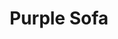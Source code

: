 ---
title: "Purple Sofa"
meta_title: "Purple Sofa craft"
description: "Craft de Purple Sofa"
rank: "s"
draft: false
name: "Purple Sofa"
recipe_img: "https://wiki.pokexgames.com/images/2/25/Purple_Sofa.png"
level: 105
craft_time: 14400
result: 1
value_npc: 1
ingredients:
  - name: "Drawing Clipboards"
    quantity: 15
    item_img: "https://wiki.pokexgames.com/images/3/36/Drawing_Clipboard.png"
    value_npc: 1
  - name: "Mount Horn"
    quantity: 1
    item_img: "https://wiki.pokexgames.com/images/3/34/Mount_Horn.png"
    value_npc: 1
  - name: "Corrupted Magnet"
    quantity: 11
    item_img: "https://wiki.pokexgames.com/images/0/09/Corrupted-Magnet.gif"
    value_npc: 1
  - name: "Corrupted Dragon Tooth"
    quantity: 10
    item_img: "https://wiki.pokexgames.com/images/5/52/Corrupted-Dragon-Tooth.gif"
    value_npc: 1
---
